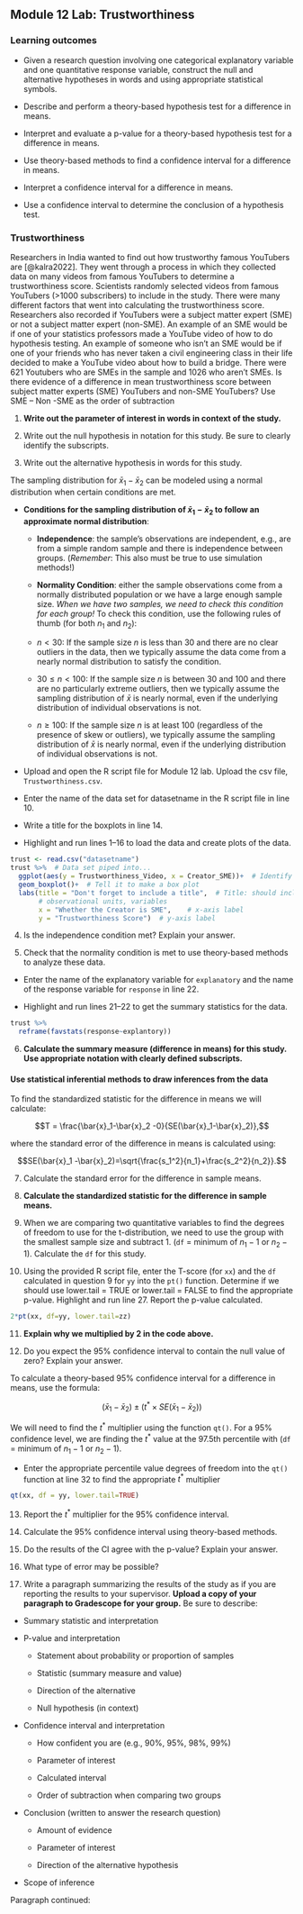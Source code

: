 ## Module 12 Lab: Trustworthiness 

\setstretch{1}

### Learning outcomes

* Given a research question involving one categorical explanatory variable and one quantitative response variable, construct the null and alternative hypotheses
  in words and using appropriate statistical symbols.

* Describe and perform a theory-based hypothesis test for a difference in means.

* Interpret and evaluate a p-value for a theory-based hypothesis test for a difference in means.

* Use theory-based methods to find a confidence interval for a difference in means.

* Interpret a confidence interval for a difference in means.

* Use a confidence interval to determine the conclusion of a hypothesis test.

### Trustworthiness

Researchers in India wanted to find out how trustworthy famous YouTubers are [@kalra2022]. They went through a process in which they collected data on many videos from famous YouTubers to determine a trustworthiness score. Scientists randomly selected videos from famous YouTubers (>1000 subscribers) to include in the study. There were many different factors that went into calculating the trustworthiness score. Researchers also recorded if YouTubers were a subject matter expert (SME) or not a subject matter expert (non-SME).  An example of an SME would be if one of your statistics professors made a YouTube video of how to do hypothesis testing. An example of someone who isn’t an SME would be if one of your friends who has never taken a civil engineering class in their life decided to make a YouTube video about how to build a bridge. There were 621 Youtubers who are SMEs in the sample and 1026 who aren’t SMEs. Is there evidence of a difference in mean trustworthiness score between subject matter experts (SME) YouTubers and non-SME YouTubers?  Use SME – Non -SME as the order of subtraction  

1. **Write out the parameter of interest in words in context of the study.**

\vspace{0.8in}

2.  Write out the null hypothesis in notation for this study.  Be sure to clearly identify the subscripts.

\vspace{0.5in}

3. Write out the alternative hypothesis in words for this study.

\vspace{0.8in}

The sampling distribution for $\bar{x}_1-\bar{x}_2$ can be modeled using a normal distribution when certain conditions are met.

* **Conditions for the sampling distribution of $\bar{x}_1 - \bar{x}_2$ to follow an approximate normal distribution**:

    * **Independence**: the sample’s observations are independent, e.g., are from a simple random sample and there is independence between groups. (*Remember*: This also must be true to use simulation methods!)

     * **Normality Condition**: either the sample observations come from a normally distributed population or we have a large enough sample size.  _When we have two samples, we need to check this condition for each group!_ To check this condition, use the following rules of thumb (for both $n_1$ and $n_2$):

    - $n < 30$: If the sample size $n$ is less than 30 and there are no clear outliers in the data, then we typically assume the data come from a nearly normal distribution to satisfy the condition.

    - $30 \le n < 100$: If the sample size $n$ is between 30 and 100 and there are no particularly extreme outliers, then we typically assume the sampling distribution of $\bar{x}$ is nearly normal, even if the underlying distribution of individual observations is not.
    
     - $n \geq 100$: If the sample size $n$ is at least 100 (regardless of the presence of skew or outliers), we typically assume the sampling distribution of $\bar{x}$ is nearly normal, even if the underlying distribution of individual observations is not.
    
* Upload and open the R script file for Module 12 lab. Upload the csv file, `Trustworthiness.csv`. 

* Enter the name of the data set for datasetname in the R script file in line 10. 

* Write a title for the boxplots in line 14. 

* Highlight and run lines 1--16 to load the data and create plots of the data.

```r
trust <- read.csv("datasetname")
trust %>%  # Data set piped into...
  ggplot(aes(y = Trustworthiness_Video, x = Creator_SME))+  # Identify variables
  geom_boxplot()+  # Tell it to make a box plot
  labs(title = "Don't forget to include a title",  # Title: should include the type of plot,
       # observational units, variables
       x = "Whether the Creator is SME",    # x-axis label
       y = "Trustworthiness Score")  # y-axis label
```

4.  Is the independence condition met?  Explain your answer.
\vspace{0.8in}

5. Check that the normality condition is met to use theory-based methods to analyze these data.

\vspace{0.8in}


* Enter the name of the explanatory variable for `explanatory` and the name of the response variable for `response` in line 22.  

* Highlight and run lines 21--22 to get the summary statistics for the data.

```r
trust %>%
  reframe(favstats(response~explantory))
```

6. **Calculate the summary measure (difference in means) for this study.  Use appropriate notation with clearly defined subscripts.**

\vspace{1in}

#### Use statistical inferential methods to draw inferences from the data {-}

To find the standardized statistic for the difference in means we will calculate:

$$T = \frac{\bar{x}_1-\bar{x}_2 -0}{SE(\bar{x}_1-\bar{x}_2)},$$

where the standard error of the difference in means is calculated using:

$$SE(\bar{x}_1 -\bar{x}_2)=\sqrt{\frac{s_1^2}{n_1}+\frac{s_2^2}{n_2}}.$$

7.  Calculate the standard error for the difference in sample means.

\vspace{0.5in}

8.  **Calculate the standardized statistic for the difference in sample means.**

\vspace{0.5in}

9.  When we are comparing two quantitative variables to find the degrees of freedom to use for the t-distribution, we need to use the group with the smallest sample size and subtract 1.  (`df` = minimum of $n_1 - 1$ or  $n_2 - 1$).  Calculate the `df` for this study.

\vspace{0.2in}

10. Using the provided R script file, enter the T-score (for `xx`) and the `df` calculated in question 9 for `yy` into the `pt()` function.  Determine if we should use lower.tail = TRUE or lower.tail = FALSE to find the appropriate p-value. Highlight and run line 27.  Report the p-value calculated. 

```r
2*pt(xx, df=yy, lower.tail=zz)
```
\vspace{0.2in}

11. **Explain why we multiplied by 2 in the code above.**
\vspace{0.3in}

12.  Do you expect the 95\% confidence interval to contain the null value of zero?  Explain your answer.
\vspace{0.8in}


To calculate a theory-based 95\% confidence interval for a difference in means, use the formula:

$$(\bar{x}_1- \bar{x}_2)\pm (t^* \times SE(\bar{x}_1- \bar{x}_2))$$

We will need to find the $t^*$ multiplier using the function `qt()`.  For a 95\% confidence level, we are finding the $t^*$ value at the 97.5th percentile with (`df` = minimum of $n_1 - 1$ or  $n_2 - 1$).

* Enter the appropriate percentile value degrees of freedom into the `qt()` function at line 32 to find the appropriate $t^*$ multiplier

```r
qt(xx, df = yy, lower.tail=TRUE)
```
13. Report the $t^*$ multiplier for the 95\% confidence interval.

\vspace{0.3in}

14.  Calculate the 95\% confidence interval using theory-based methods.

\vspace{0.5in}

15.  Do the results of the CI agree with the p-value?  Explain your answer.

\vspace{0.5in}

16.  What type of error may be possible?
\vspace{0.2in}

17.  Write a paragraph summarizing the results of the study as if you are reporting the results to your supervisor.  **Upload a copy of your paragraph to Gradescope for your group.**  Be sure to describe:

* Summary statistic and interpretation

* P-value and interpretation

    * Statement about probability or proportion of samples
    
    * Statistic (summary measure and value)
    
    * Direction of the alternative 
    
    * Null hypothesis (in context) 


* Confidence interval and interpretation

    * How confident you are (e.g., 90%, 95%, 98%, 99%)
    
    * Parameter of interest
    
    * Calculated interval
    
    * Order of subtraction when comparing two groups


* Conclusion (written to answer the research question)

    * Amount of evidence
    
    * Parameter of interest 
    
    * Direction of the alternative hypothesis


* Scope of inference

\newpage

Paragraph continued:

\newpage

